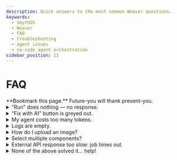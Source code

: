 ```yaml
---
description: Quick answers to the most common Weaver questions.
keywords:
  - SmythOS
  - Weaver
  - FAQ
  - troubleshooting
  - agent issues
  - no-code agent orchestration
sidebar_position: 11
---
```


# FAQ

<TipCallout>
**Bookmark this page.** Future-you will thank present-you.
</TipCallout>

<details>
<summary> “Run” does nothing — no response.</summary>

**Cause** — Model timeout or empty prompt.  
**Fix**

1. Check your internet connection.  
2. Shorten the prompt (under 2 000 chars).  
3. Reload the page.
</details>

<details>
<summary> “Fix with AI” button is greyed out.</summary>

The button appears only when **at least one component is selected** *and* debug logs contain an error.  
Select a red-border node, or multi-select with <kbd>Cmd/Ctrl</kbd>.
</details>

<details>
<summary> My agent costs too many tokens.</summary>

1. **Analytics → Model Usage** → identify agent & skill.  
3. See <DocLink to="/docs/account-management/model-rates">Model Rates</DocLink>.
</details>

<details>
<summary> Logs are empty.</summary>

Toggle **Debug** before hitting **Run** — logs capture only after activation.
</details>

<details>
<summary> How do I upload an image?</summary>

Drag-and-drop PNG/JPG/SVG into chat; Weaver converts to base64 and passes to the **ImageGenerator** skill automatically.
</details>

<details>
<summary> Select multiple components?</summary>

Hold <kbd>Cmd</kbd> / <kbd>Ctrl</kbd> while clicking each component — or drag a selection box starting on empty canvas.
</details>

<details>
<summary> External API response too slow: job times out.</summary>

Increase **Maximum Wait Time** in APICall settings or move the call to an **Async → Await** pattern.
</details>

<details>
<summary> None of the above solved it... help!</summary>

Jump into **#support** on [Discord](discord.gg/smythos). Weaver support crew is powered by ☕ and memes.
</details>
<Divider/>
